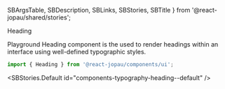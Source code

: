   SBArgsTable,
  SBDescription,
  SBLinks,
  SBStories,
  SBTitle
} from '@react-jopau/shared/stories';

<SBTitle>Heading</SBTitle>

<SBLinks>
  <SBLinks.Item href="components-typography-heading--default">Playground</SBLinks.Item>
</SBLinks>

<SBDescription>
  Heading component is the used to render headings within an interface using well-defined
  typographic styles.
</SBDescription>

```jsx dark
import { Heading } from '@react-jopau/components/ui';
```

<SBStories.Default id="components-typography-heading--default" />

<SBArgsTable component={Heading} />

<SBStories>
  <SBStories.Item label="As" id="components-typography-heading--as" />
  <SBStories.Item label="Colors" id="components-typography-heading--colors" />
</SBStories>
